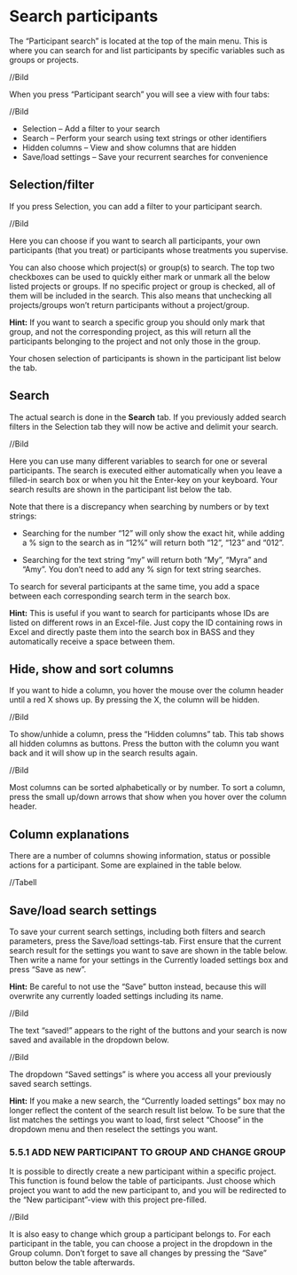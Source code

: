 # Search participants
The “Participant search” is located at the top of the main menu. This is where you can search for and list participants by specific variables such as groups or projects.

//Bild

When you press “Participant search” you will see a view with four tabs:

//Bild 

- Selection – Add a filter to your search
- Search – Perform your search using text strings or other identifiers
- Hidden columns – View and show columns that are hidden
- Save/load settings – Save your recurrent searches for convenience

## Selection/filter
If you press Selection, you can add a filter to your participant search. 

//Bild 

Here you can choose if you want to search all participants, your own participants (that you treat) or participants whose treatments you supervise. 

You can also choose which project(s) or group(s) to search. The top two checkboxes can be used to quickly either mark or unmark all the below listed projects or groups. If no specific project or group is checked, all of them will be included in the search. This also means that unchecking all projects/groups won’t return participants without a project/group. 

**Hint:** If you want to search a specific group you should only mark that group, and not the corresponding project, as this will return all the participants belonging to the project and not only those in the group. 

Your chosen selection of participants is shown in the participant list below the tab.


## Search
The actual search is done in the **Search** tab. If you previously added search filters in the Selection tab they will now be active and delimit your search. 

//Bild 

Here you can use many different variables to search for one or several participants. The search is executed either automatically when you leave a filled-in search box or when you hit the Enter-key on your keyboard. Your search results are shown in the participant list below the tab.

Note that there is a discrepancy when searching by numbers or by text strings:

- Searching for the number “12” will only show the exact hit, while adding a % sign to the search as in “12%” will return both “12”, “123” and “012”.

- Searching for the text string “my” will return both “My”, “Myra” and “Amy”. You don’t need to add any % sign for text string searches.

To search for several participants at the same time, you add a space between each corresponding search term in the search box. 

**Hint:** This is useful if you want to search for participants whose IDs are listed on different rows in an Excel-file. Just copy the ID containing rows in Excel and directly paste them into the search box in BASS and they automatically receive a space between them.


## Hide, show and sort columns

If you want to hide a column, you hover the mouse over the column header until a red X shows up. By pressing the X, the column will be hidden. 

//Bild 

To show/unhide a column, press the “Hidden columns” tab.  This tab shows all hidden columns as buttons. Press the button with the column you want back and it will show up in the search results again.

//Bild

Most columns can be sorted alphabetically or by number. To sort a column, press the small up/down arrows that show when you hover over the column header.

## Column explanations

There are a number of columns showing information, status or possible actions for a participant. Some are explained in the table below.

//Tabell

## Save/load search settings

To save your current search settings, including both filters and search parameters, press the Save/load settings-tab. First ensure that the current search result for the settings you want to save are shown in the table below. Then write a name for your settings in the Currently loaded settings box and press “Save as new”.

**Hint:** Be careful to not use the “Save” button instead, because this will overwrite any currently loaded settings including its name. 

//Bild

The text “saved!” appears to the right of the buttons and your search is now saved and available in the dropdown below. 

//Bild 

The dropdown “Saved settings” is where you access all your previously saved search settings. 

**Hint:** If you make a new search, the “Currently loaded settings” box may no longer reflect the content of the search result list below. To be sure that the list matches the settings you want to load, first select “Choose” in the dropdown menu and then reselect the settings you want.

### 5.5.1	ADD NEW PARTICIPANT TO GROUP AND CHANGE GROUP

It is possible to directly create a new participant within a specific project. This function is found below the table of participants. Just choose which project you want to add the new participant to, and you will be redirected to the “New participant”-view with this project pre-filled.

//Bild

It is also easy to change which group a participant belongs to. For each participant in the table, you can choose a project in the dropdown in the Group column. Don’t forget to save all changes by pressing the “Save” button below the table afterwards.

